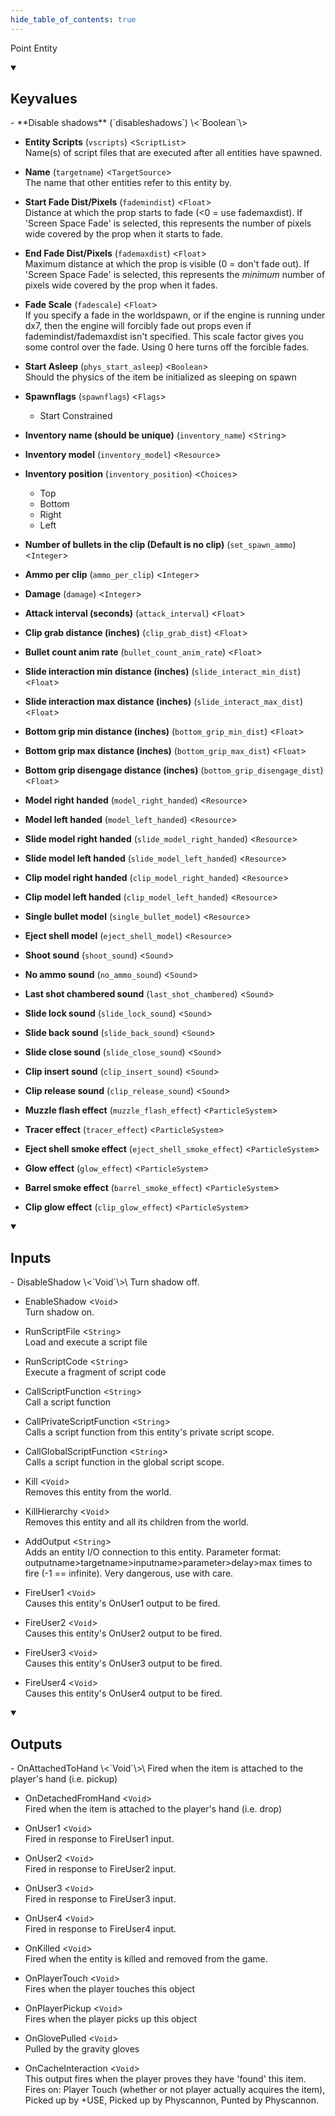 ```yaml
---
hide_table_of_contents: true
---
```


<!---
!!!!!!
THIS PAGE IS AUTOGENERATED FROM GAME FGD DEFINITIONS!
DO NOT EDIT MANUALLY!
!!!!!!

In order to make edits, you can make an annotation file in /fgd_dump_overrides
-->


Point Entity



<details open>
<summary><h2>Keyvalues</h2></summary>
- **Disable shadows** (`disableshadows`) \<`Boolean`\>

- **Entity Scripts** (`vscripts`) \<`ScriptList`\>\
Name(s) of script files that are executed after all entities have spawned.

- **Name** (`targetname`) \<`TargetSource`\>\
The name that other entities refer to this entity by.

- **Start Fade Dist/Pixels** (`fademindist`) \<`Float`\>\
Distance at which the prop starts to fade (&lt;0 = use fademaxdist). If 'Screen Space Fade' is selected, this represents the number of pixels wide covered by the prop when it starts to fade.

- **End Fade Dist/Pixels** (`fademaxdist`) \<`Float`\>\
Maximum distance at which the prop is visible (0 = don't fade out). If 'Screen Space Fade' is selected, this represents the *minimum* number of pixels wide covered by the prop when it fades.

- **Fade Scale** (`fadescale`) \<`Float`\>\
If you specify a fade in the worldspawn, or if the engine is running under dx7, then the engine will forcibly fade out props even if fademindist/fademaxdist isn't specified. This scale factor gives you some control over the fade. Using 0 here turns off the forcible fades.

- **Start Asleep** (`phys_start_asleep`) \<`Boolean`\>\
Should the physics of the item be initialized as sleeping on spawn

- **Spawnflags** (`spawnflags`) \<`Flags`\>
  - Start Constrained 


- **Inventory name (should be unique)** (`inventory_name`) \<`String`\>

- **Inventory model** (`inventory_model`) \<`Resource`\>

- **Inventory position** (`inventory_position`) \<`Choices`\>
  - Top 
  - Bottom 
  - Right 
  - Left 


- **Number of bullets in the clip (Default is no clip)** (`set_spawn_ammo`) \<`Integer`\>

- **Ammo per clip** (`ammo_per_clip`) \<`Integer`\>

- **Damage** (`damage`) \<`Integer`\>

- **Attack interval (seconds)** (`attack_interval`) \<`Float`\>

- **Clip grab distance (inches)** (`clip_grab_dist`) \<`Float`\>

- **Bullet count anim rate** (`bullet_count_anim_rate`) \<`Float`\>

- **Slide interaction min distance (inches)** (`slide_interact_min_dist`) \<`Float`\>

- **Slide interaction max distance (inches)** (`slide_interact_max_dist`) \<`Float`\>

- **Bottom grip min distance (inches)** (`bottom_grip_min_dist`) \<`Float`\>

- **Bottom grip max distance (inches)** (`bottom_grip_max_dist`) \<`Float`\>

- **Bottom grip disengage distance (inches)** (`bottom_grip_disengage_dist`) \<`Float`\>

- **Model right handed** (`model_right_handed`) \<`Resource`\>

- **Model left handed** (`model_left_handed`) \<`Resource`\>

- **Slide model right handed** (`slide_model_right_handed`) \<`Resource`\>

- **Slide model left handed** (`slide_model_left_handed`) \<`Resource`\>

- **Clip model right handed** (`clip_model_right_handed`) \<`Resource`\>

- **Clip model left handed** (`clip_model_left_handed`) \<`Resource`\>

- **Single bullet model** (`single_bullet_model`) \<`Resource`\>

- **Eject shell model** (`eject_shell_model`) \<`Resource`\>

- **Shoot sound** (`shoot_sound`) \<`Sound`\>

- **No ammo sound** (`no_ammo_sound`) \<`Sound`\>

- **Last shot chambered sound** (`last_shot_chambered`) \<`Sound`\>

- **Slide lock sound** (`slide_lock_sound`) \<`Sound`\>

- **Slide back sound** (`slide_back_sound`) \<`Sound`\>

- **Slide close sound** (`slide_close_sound`) \<`Sound`\>

- **Clip insert sound** (`clip_insert_sound`) \<`Sound`\>

- **Clip release sound** (`clip_release_sound`) \<`Sound`\>

- **Muzzle flash effect** (`muzzle_flash_effect`) \<`ParticleSystem`\>

- **Tracer effect** (`tracer_effect`) \<`ParticleSystem`\>

- **Eject shell smoke effect** (`eject_shell_smoke_effect`) \<`ParticleSystem`\>

- **Glow effect** (`glow_effect`) \<`ParticleSystem`\>

- **Barrel smoke effect** (`barrel_smoke_effect`) \<`ParticleSystem`\>

- **Clip glow effect** (`clip_glow_effect`) \<`ParticleSystem`\>


 </details>
<details open>
<summary><h2>Inputs</h2></summary>
- DisableShadow \<`Void`\>\
Turn shadow off.

- EnableShadow \<`Void`\>\
Turn shadow on.

- RunScriptFile \<`String`\>\
Load and execute a script file

- RunScriptCode \<`String`\>\
Execute a fragment of script code

- CallScriptFunction \<`String`\>\
Call a script function

- CallPrivateScriptFunction \<`String`\>\
Calls a script function from this entity's private script scope.

- CallGlobalScriptFunction \<`String`\>\
Calls a script function in the global script scope.

- Kill \<`Void`\>\
Removes this entity from the world.

- KillHierarchy \<`Void`\>\
Removes this entity and all its children from the world.

- AddOutput \<`String`\>\
Adds an entity I/O connection to this entity. Parameter format: outputname&gt;targetname>inputname&gt;parameter&gt;delay&gt;max times to fire (-1 == infinite). Very dangerous, use with care.

- FireUser1 \<`Void`\>\
Causes this entity's OnUser1 output to be fired.

- FireUser2 \<`Void`\>\
Causes this entity's OnUser2 output to be fired.

- FireUser3 \<`Void`\>\
Causes this entity's OnUser3 output to be fired.

- FireUser4 \<`Void`\>\
Causes this entity's OnUser4 output to be fired.


 </details>
<details open>
<summary><h2>Outputs</h2></summary>
- OnAttachedToHand \<`Void`\>\
Fired when the item is attached to the player's hand (i.e. pickup)

- OnDetachedFromHand \<`Void`\>\
Fired when the item is attached to the player's hand (i.e. drop)

- OnUser1 \<`Void`\>\
Fired in response to FireUser1 input.

- OnUser2 \<`Void`\>\
Fired in response to FireUser2 input.

- OnUser3 \<`Void`\>\
Fired in response to FireUser3 input.

- OnUser4 \<`Void`\>\
Fired in response to FireUser4 input.

- OnKilled \<`Void`\>\
Fired when the entity is killed and removed from the game.

- OnPlayerTouch \<`Void`\>\
Fires when the player touches this object

- OnPlayerPickup \<`Void`\>\
Fires when the player picks up this object

- OnGlovePulled \<`Void`\>\
Pulled by the gravity gloves

- OnCacheInteraction \<`Void`\>\
This output fires when the player proves they have 'found' this item. Fires on: Player Touch (whether or not player actually acquires the item), Picked up by +USE, Picked up by Physcannon, Punted by Physcannon.


 </details>
